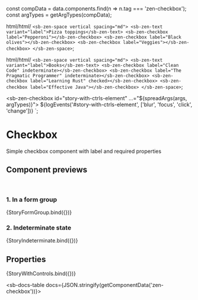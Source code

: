 
const compData = data.components.find(n => n.tag === 'zen-checkbox');
const argTypes = getArgTypes(compData);

<Meta title="Forms/Checkbox" component="zen-checkbox" argTypes={argTypes} />

  html/*html*/ `
    <sb-zen-space vertical spacing="md">
      <sb-zen-text variant="label">Pizza toppings</sb-zen-text>
      <sb-zen-checkbox label="Pepperoni"></sb-zen-checkbox>
      <sb-zen-checkbox label="Black olives"></sb-zen-checkbox>
      <sb-zen-checkbox label="Veggies"></sb-zen-checkbox>
    </sb-zen-space>
  `;

  html/*html*/ `
    <sb-zen-space vertical spacing="md">
      <sb-zen-text variant="label">Books</sb-zen-text>
      <sb-zen-checkbox label="Clean Code" indeterminate></sb-zen-checkbox>
      <sb-zen-checkbox label="The Pragmatic Programmer" indeterminate></sb-zen-checkbox>
      <sb-zen-checkbox label="Learning Rust" checked></sb-zen-checkbox>
      <sb-zen-checkbox label="Effective Java"></sb-zen-checkbox>
    </sb-zen-space>
  `;

  <sb-zen-checkbox id="story-with-ctrls-element" ...="${spreadArgs(args, argTypes)}"></sb-zen-checkbox>
  ${logEvents('#story-with-ctrls-element', ['blur', 'focus', 'click', 'change'])}
`;

# Checkbox

Simple checkbox component with label and required properties

## Component previews

<br />

### 1. In a form group

<Canvas>
  <Story name="StoryFormGroup">{StoryFormGroup.bind({})}</Story>
</Canvas>

### 2. Indeterminate state

<Canvas>
  <Story name="StoryIndeterminate">{StoryIndeterminate.bind({})}</Story>
</Canvas>

## Properties

<Canvas>
  <Story
    name="default"
    args={{
      ...getDefaultArgs(argTypes),
      label: 'I have read and agree to the Terms and Conditions',
    }}
  >
    {StoryWithControls.bind({})}
  </Story>
</Canvas>

<ArgsTable story="default" />

<sb-docs-table docs={JSON.stringify(getComponentData('zen-checkbox'))}></sb-docs-table>
